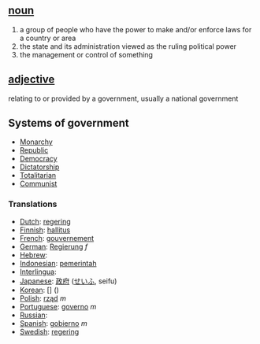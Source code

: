 ==[[noun]]==

# a group of people who have the power to make and/or enforce laws for a country or area
# the state and its administration viewed as the ruling political power
# the management or control of something

==[[adjective]]==

relating to or provided by a government, usually a national government

==Systems of government==
*[[Monarchy]]
*[[Republic]]
*[[Democracy]]
*[[Dictatorship]]
*[[Totalitarian]]
*[[Communist]]

===Translations===
*[[Dutch]]: [[regering]]
*[[Finnish]]: [[hallitus]]
*[[French]]: [[gouvernement]]
*[[German]]: [[Regierung]] ''f''
*[[Hebrew]]: [[]] '' ''
*[[Indonesian]]: [[pemerintah]]
*[[Interlingua]]: [[]]
*[[Japanese]]: [[政府]] ([[せいふ]], seifu)
*[[Korean]]: [[]] [] ()
*[[Polish]]: [[rząd]] ''m''
*[[Portuguese]]: [[governo]] ''m''
*[[Russian]]: [[]]
*[[Spanish]]: [[gobierno]] ''m''
*[[Swedish]]: [[regering]]